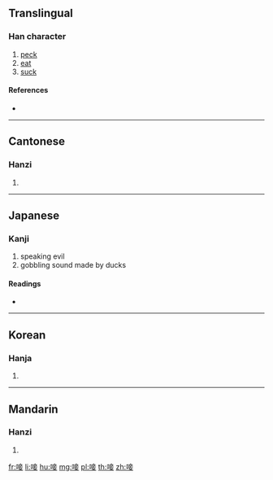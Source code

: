 ==Translingual==

===Han character===
{{Han char|rn=30|rad=口|as=08|sn=11|four=60044|canj=RYTV|ids=⿰口妾}}

# [[peck]]
# [[eat]]
# [[suck]]

====References====
* {{Han ref|kx=0194.090|dkj=03780|dj=0414.150|hdz=10645.080|uh=553C|ud=21820|bh=D473|bd=54387}}

----

==Cantonese==

===Hanzi===
{{yue-hanzi|jyut=[[cip3]], [[saap3]], [[zaap3]]|y=chip3, saap3, jaap3}}

# {{defn|lang=yue|sort=口08}}

----

==Japanese==

===Kanji===
{{ja-kanji|grade=|rs=口08}}

# speaking evil
# gobbling sound made by ducks

====Readings====
* {{ja-readings|on=[[そう]] (sō), [[しょう]] (shō)|kun=[[くらう]] (kurau), [[すする]] (susuru), [[ついばむ]] (tsuibamu), [[ふむ]] (fumu)}}

----

==Korean==

===Hanja===
{{ko-hanja|hangeul=삽|rv=sap|mr=sap}}

# {{defn|lang=ko|sort=口08}}

----

==Mandarin==

===Hanzi===
{{cmn-hanzi|pin=[[shà]] ([[sha4]])|wg=sha<sup>4</sup>}}

# {{defn|lang=cmn|sort=口08}}

[[fr:唼]]
[[li:唼]]
[[hu:唼]]
[[mg:唼]]
[[pl:唼]]
[[th:唼]]
[[zh:唼]]